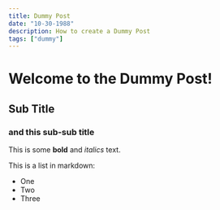 ```yaml
---
title: Dummy Post
date: "10-30-1988"
description: How to create a Dummy Post
tags: ["dummy"]
---
```


# Welcome to the Dummy Post!

## Sub Title

### and this sub-sub title

This is some **bold** and _italics_ text.

This is a list in markdown:

- One
- Two
- Three
